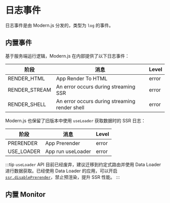# 日志事件

日志事件是由 Modern.js 分发的，类型为 `log` 的事件。

## 内置事件

基于服务端运行逻辑，Modern.js 在内部提供了以下日志事件：

| 阶段          | 消息                                         | Level |
| ------------- | -------------------------------------------- | ----- |
| RENDER_HTML   | App Render To HTML                           | error |
| RENDER_STREAM | An error occurs during streaming SSR         | error |
| RENDER_SHELL  | An error occurs during streaming render shell | error |

Modern.js 也保留了旧版本中使用 `useLoader` 获取数据时的 SSR 日志：

| 阶段          | 消息                                         | Level |
| ------------- | -------------------------------------------- | ----- |
| PRERENDER   | App Prerender                          | error |
| USE_LOADER | App run useLoader         | error |

:::tip
`useLoader` API 目前已经废弃，建议迁移到约定式路由并使用 Data Loader 进行数据获取。已经使用 Data Loader 的应用，可以开启 [`ssr.disablePrerender`](/configure/app/server/ssr.html#object-类型)，禁止预渲染，提升 SSR 性能。
:::

## 内置 Monitor


<InternalLogger />



